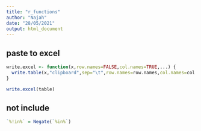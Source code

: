 ```yaml
---
title: "r_functions"
author: "Najah"
date: "28/05/2021"
output: html_document
---
```



## paste to excel
```r

write.excel <- function(x,row.names=FALSE,col.names=TRUE,...) {
  write.table(x,"clipboard",sep="\t",row.names=row.names,col.names=col.names,...)
}

write.excel(table)

```

## not include

```r
`%!in%` = Negate(`%in%`)
```

